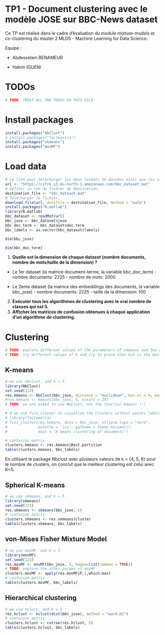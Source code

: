 # TP1 - Document clustering avec le modèle JOSE sur BBC-News dataset

Ce TP est réalisé dans le cadre d'évaluation du module mixture-models et co-clustering du master 2 MLDS - Machine Learning for Data Science.

Equipe :

-   Abdesselam BENAMEUR

-   Hakim IGUENI

# TODOs

```r
# TODO: TREAT ALL THE TODOs IN THIS FILE
```

# Install packages

```r
install.packages("NbClust")
# install.packages("factoextra")
install.packages("skmeans")
install.packages("movMF")
```

# Load data

```r
# Le lien pour télécharger les deux formats de données ainsi que les labels.
url <- "https://cifre.s3.eu-north-1.amazonaws.com/bbc_dataset.mat"
# Définir le nom du fichier de destination.
destination_file <- "bbc_dataset.mat"
# Télécharger le fichier.
download.file(url, destfile = destination_file, method = "auto")
install.packages("R.matlab")
library(R.matlab)
bbc_dataset <- readMat(url)
bbc_jose <- bbc_dataset$jose
bbc_doc_term <- bbc_dataset$doc.term
bbc_labels <- as.vector(bbc_dataset$labels)
```

```r
dim(bbc_jose)
```

```r
dim(bbc_doc_term)
```

1.  **Quelle est la dimension de chaque dataset (nombre documents, nombre de mots/taille de la dimension) ?**

-   Le 1er dataset (la matrice document-terme, la variable bbc_doc_term) - nombre documents: 2225 - nombre de mots: 2000

-   Le 2eme dataset (la matrice des embeddings des documents, la variable bbc_jose) - nombre documents: 2225 - taille de la dimension: 100

2.  **Exécuter tous les algorithmes de clustering avec le vrai nombre de classes qui est 5.**
3.  **Afficher les matrices de confusion obtenues à chaque application d'un algorithme de clustering.**

# Clustering

```r
# TODO: explore different values of the parameters of skmeans and the other clustering algorithms
# TODO: try different values of k and try to prove that k=5 is the best one
```

## K-means

```r
# we use nbclust, and k = 5
library(NbClust)
set.seed(123)
res.kmeans <- NbClust(bbc_jose, distance = "euclidean", min.nc = 4, max.nc = 6, method = "kmeans")
#res.kmeans <- kmeans(bbc_jose, 5, nstart = 25)
# TODO: we are asked to use NbClust, not the function kmeans !!!

# # we use fviz_cluster to visualize the clusters without points labels
# library(factoextra)
# fviz_cluster(res.kmeans, data = bbc_jose, ellipse.type = "norm", 
#              palette = "jco", ggtheme = theme_minimal(),
#              main = "K-means clustering of documents")


```

```r
# confusion matrix
clusters.kmeans <- res.kmeans$Best.partition
table(clusters.kmeans, bbc_labels)
```

En utilisant le package Nbclust avec plusieurs valeurs de k = {4, 5, 6} pour le nombre de clusters, on conclut que le meilleur clustering est celui avec K=5.

## Spherical K-means

```r
# we use skmeans, and k = 5
library(skmeans)
set.seed(123)
res.skmeans <- skmeans(bbc_jose, 5)
# confusion matrix
clusters.skmeans <- res.skmeans$cluster
table(clusters.skmeans, bbc_labels)
```

## von-Mises Fisher Mixture Model

```r
# we use movMF, and k = 5
library(movMF)
set.seed(123)
res.movMF <- movMF(bbc_jose, 5, kappa=list(common = TRUE))
# TODO: explore the other params of movMF
clusters.movMF <- apply(res.movMF$P,1,which.max)
# confusion matrix
table(clusters.movMF, bbc_labels)
```

## Hierarchical clustering

```r
# we use hclust, and k = 5
res.hclust <- hclust(dist(bbc_jose), method = "ward.D2")
# confusion matrix
clusters.hclust <- cutree(res.hclust, 5)
table(clusters.hclust, bbc_labels)
```

```r
```

```r
```
